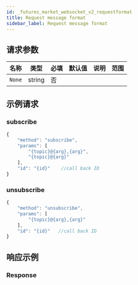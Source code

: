 ```yaml
---
id: _futures_market_websocket_v2_requestformat
title: Request message format
sidebar_label: Request message format
---
```


## 请求参数

| 名称   | 类型   | 必填 | 默认值 | 说明 | 范围 |
| ------ | ------ | ---- | ------ | ---- | ---- |
| `None` | string | 否   |        |      |      |

## 示例请求

### subscribe

```javascript
{
    "method": "subscribe",
    "params": [
        "{topic}@{arg},{arg}",
        "{topic}@{arg}"
    ],
    "id": "{id}"    //call back ID
}
```

### unsubscribe

```javascript
{
    "method": "unsubscribe",
    "params": [
        "{topic}@{arg},{arg}"
    ],
    "id": "{id}"   //call back ID
}
```

## 响应示例

### Response

```json

```
